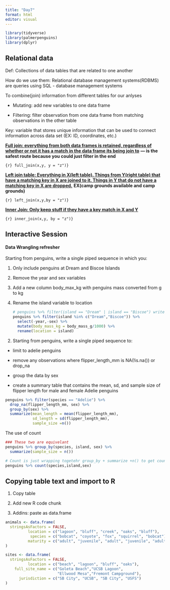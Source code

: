 ```yaml
---
title: "Day7"
format: html
editor: visual
---
```


```r
library(tidyverse)
library(palmerpenguins)
library(dplyr)

```

## Relational data

Def: Collections of data tables that are related to one another

How do we use them: Relational database management systems(RDBMS) are queries using SQL - database management systems

To combine(join) information from different tables for our anlyses

-   Mutating: add new variables to one data frame

-   Filtering: filter observation from one data frame from matching observations in the other table

Key: variable that stores unique information that can be used to connect information across data set (EX: ID, coordinates, etc.)

[**Full join: everything from both data frames is retained, regardless of whether or not it has a match in the data frame its being join to**]{.underline} **--- is the safest route because you could just filter in the end**

`{r} full_join(x,y, y = "z")}`

[**Left join table: Everything in X(left table). Things from Y(right table) that have a matching key in X are joined to it. Things in Y that do not have a matching key in X are dropped.**]{.underline} **EX(camp grounds available and camp grounds)**

`{r} left_join(x,y,by = "z")}`

[**Inner Join: Only keep stuff if they have a key match in X and Y**]{.underline}

`{r} inner_join(x,y, by = "z")}`

## Interactive Session

#### Data Wrangling refresher

Starting from penguins, write a single piped sequence in which you:

1.  Only include penguins at Dream and Biscoe Islands

2.  Remove the year and sex variables

3.  Add a new column body_max_kg with penguins mass converted from g to kg

4.  Rename the island variable to location

    ```r
    # penguins %>% filter(island == "Dream" | island == "Biscoe") write in a better way
    penguins %>% filter(island %in% c("Dream","Biscoe")) %>% 
      select(-year,-sex) %>% 
      mutate(body_mass_kg = body_mass_g/1000) %>% 
      rename(location = island)
      
    ```

<!-- -->

2.  Starting from penguins, write a single piped sequence to:

-   limit to adelie penguins

-   remove any observations where flipper_length_mm is NA(!is.na()) or drop_na

-   group the data by sex

-   create a summary table that contains the mean, sd, and sample size of flipper length for male and female Adelie penguins

```r
penguins %>% filter(species == "Adelie") %>% 
  drop_na(flipper_length_mm, sex) %>% 
  group_by(sex) %>% 
  summarize(mean_length = mean(flipper_length_mm),
            sd_length = sd(flipper_length_mm),
            sample_size =n())
```

The use of count

```r
### These two are equivelant
penguins %>% group_by(species, island, sex) %>% 
  summarize(sample_size = n())

# Count is just wrapping togetehr group_by + summarize +n() to get counts of observation. Use this when you just want to know how many there are and not really grouping
penguins %>% count(species,island,sex)
```

## Copying table text and import to R

1.  Copy table

2.  Add new R code chunk

3.  Addins: paste as data.frame

```r
animals <- data.frame(
  stringsAsFactors = FALSE,
          location = c("lagoon", "bluff", "creek", "oaks", "bluff"),
           species = c("bobcat", "coyote", "fox", "squirrel", "bobcat"),
          maturity = c("adult", "juvenile", "adult", "juvenile", "adult")
)
```

```r
sites <- data.frame(
  stringsAsFactors = FALSE,
          location = c("beach", "lagoon", "bluff", "oaks"),
    full_site_name = c("Goleta Beach","UCSB Lagoon",
                       "Ellwood Mesa","Fremont Campground"),
      jurisdiction = c("SB City", "UCSB", "SB City", "USFS")
)
```
